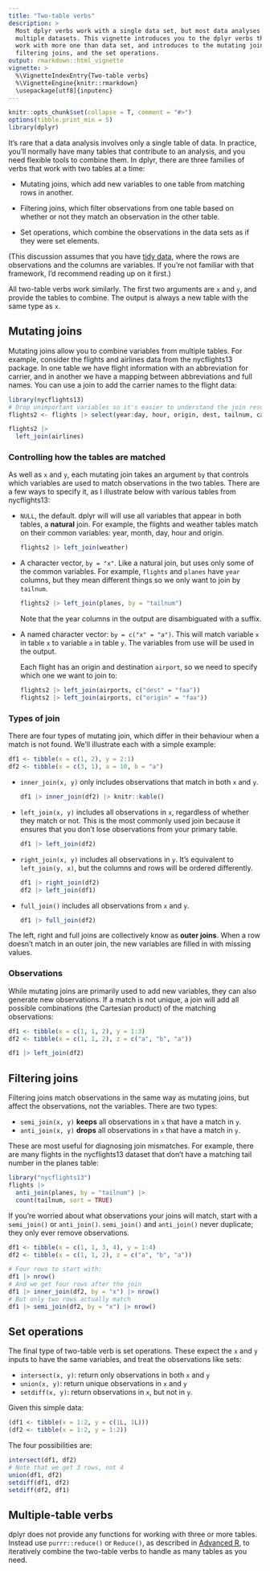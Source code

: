```yaml
---
title: "Two-table verbs"
description: >
  Most dplyr verbs work with a single data set, but most data analyses involve
  multiple datasets. This vignette introduces you to the dplyr verbs that
  work with more one than data set, and introduces to the mutating joins,
  filtering joins, and the set operations.
output: rmarkdown::html_vignette
vignette: >
  %\VignetteIndexEntry{Two-table verbs}
  %\VignetteEngine{knitr::rmarkdown}
  \usepackage[utf8]{inputenc}
---
```


```r
knitr::opts_chunk$set(collapse = T, comment = "#>")
options(tibble.print_min = 5)
library(dplyr)
```

It's rare that a data analysis involves only a single table of data. In practice, you'll normally have many tables that contribute to an analysis, and you need flexible tools to combine them. In dplyr, there are three families of verbs that work with two tables at a time:

* Mutating joins, which add new variables to one table from matching rows in
  another.

* Filtering joins, which filter observations from one table based on whether or
  not they match an observation in the other table.

* Set operations, which combine the observations in the data sets as if they
  were set elements.

(This discussion assumes that you have [tidy data](https://www.jstatsoft.org/v59/i10/), where the rows are observations and the columns are variables. If you're not familiar with that framework, I'd recommend reading up on it first.)

All two-table verbs work similarly. The first two arguments are `x` and `y`, and provide the tables to combine. The output is always a new table with the same type as `x`.

## Mutating joins

Mutating joins allow you to combine variables from multiple tables. For example, consider the flights and airlines data from the nycflights13 package. In one table we have flight information with an abbreviation for carrier, and in another we have a mapping between abbreviations and full names. You can use a join to add the carrier names to the flight data:

```r
library(nycflights13)
# Drop unimportant variables so it's easier to understand the join results.
flights2 <- flights |> select(year:day, hour, origin, dest, tailnum, carrier)

flights2 |>
  left_join(airlines)
```

### Controlling how the tables are matched

As well as `x` and `y`, each mutating join takes an argument `by` that controls which variables are used to match observations in the two tables. There are a few ways to specify it, as I illustrate below with various tables from nycflights13:

  * `NULL`, the default. dplyr will will use all variables that appear in
    both tables, a __natural__ join. For example, the flights and
    weather tables match on their common variables: year, month, day, hour and
    origin.

    ```r
    flights2 |> left_join(weather)
    ```

  * A character vector, `by = "x"`. Like a natural join, but uses only
    some of the common variables. For example, `flights` and `planes` have
    `year` columns, but they mean different things so we only want to join by
    `tailnum`.

    ```r
    flights2 |> left_join(planes, by = "tailnum")
    ```

    Note that the year columns in the output are disambiguated with a suffix.

  * A named character vector: `by = c("x" = "a")`. This will
    match variable `x` in table `x` to variable `a` in table `y`. The
    variables from use will be used in the output.

    Each flight has an origin and destination `airport`, so we need to specify
    which one we want to join to:

    ```r
    flights2 |> left_join(airports, c("dest" = "faa"))
    flights2 |> left_join(airports, c("origin" = "faa"))
    ```

### Types of join

There are four types of mutating join, which differ in their behaviour when a match is not found. We'll illustrate each with a simple example:

```r
df1 <- tibble(x = c(1, 2), y = 2:1)
df2 <- tibble(x = c(3, 1), a = 10, b = "a")
```

  * `inner_join(x, y)` only includes observations that match in both `x` and `y`.

    ```r
    df1 |> inner_join(df2) |> knitr::kable()
    ```

  * `left_join(x, y)` includes all observations in `x`, regardless of whether
    they match or not. This is the most commonly used join because it ensures
    that you don't lose observations from your primary table.

    ```r
    df1 |> left_join(df2)
    ```

  * `right_join(x, y)` includes all observations in `y`. It's equivalent to
    `left_join(y, x)`, but the columns and rows will be ordered differently.

    ```r
    df1 |> right_join(df2)
    df2 |> left_join(df1)
    ```

* `full_join()` includes all observations from `x` and `y`.

    ```r
    df1 |> full_join(df2)
    ```

The left, right and full joins are collectively know as __outer joins__. When a row doesn't match in an outer join, the new variables are filled in with missing values.

### Observations

While mutating joins are primarily used to add new variables, they can also generate new observations. If a match is not unique, a join will add all possible combinations (the Cartesian product) of the matching observations:

```r
df1 <- tibble(x = c(1, 1, 2), y = 1:3)
df2 <- tibble(x = c(1, 1, 2), z = c("a", "b", "a"))

df1 |> left_join(df2)
```

## Filtering joins

Filtering joins match observations in the same way as mutating joins, but affect the observations, not the variables. There are two types:

* `semi_join(x, y)` __keeps__ all observations in `x` that have a match in `y`.
* `anti_join(x, y)` __drops__ all observations in `x` that have a match in `y`.

These are most useful for diagnosing join mismatches. For example, there are many flights in the nycflights13 dataset that don't have a matching tail number in the planes table:

```r
library("nycflights13")
flights |>
  anti_join(planes, by = "tailnum") |>
  count(tailnum, sort = TRUE)
```

If you're worried about what observations your joins will match, start with a `semi_join()` or `anti_join()`. `semi_join()` and `anti_join()` never duplicate; they only ever remove observations.

```r
df1 <- tibble(x = c(1, 1, 3, 4), y = 1:4)
df2 <- tibble(x = c(1, 1, 2), z = c("a", "b", "a"))

# Four rows to start with:
df1 |> nrow()
# And we get four rows after the join
df1 |> inner_join(df2, by = "x") |> nrow()
# But only two rows actually match
df1 |> semi_join(df2, by = "x") |> nrow()
```

## Set operations

The final type of two-table verb is set operations. These expect the `x` and `y` inputs to have the same variables, and treat the observations like sets:

* `intersect(x, y)`: return only observations in both `x` and `y`
* `union(x, y)`: return unique observations in `x` and `y`
* `setdiff(x, y)`: return observations in `x`, but not in `y`.

Given this simple data:

```r
(df1 <- tibble(x = 1:2, y = c(1L, 1L)))
(df2 <- tibble(x = 1:2, y = 1:2))
```

The four possibilities are:

```r
intersect(df1, df2)
# Note that we get 3 rows, not 4
union(df1, df2)
setdiff(df1, df2)
setdiff(df2, df1)
```

## Multiple-table verbs

dplyr does not provide any functions for working with three or more tables. Instead use `purrr::reduce()` or `Reduce()`, as described in [Advanced R](http://adv-r.had.co.nz/Functionals.html#functionals-fp), to iteratively combine the two-table verbs to handle as many tables as you need.
